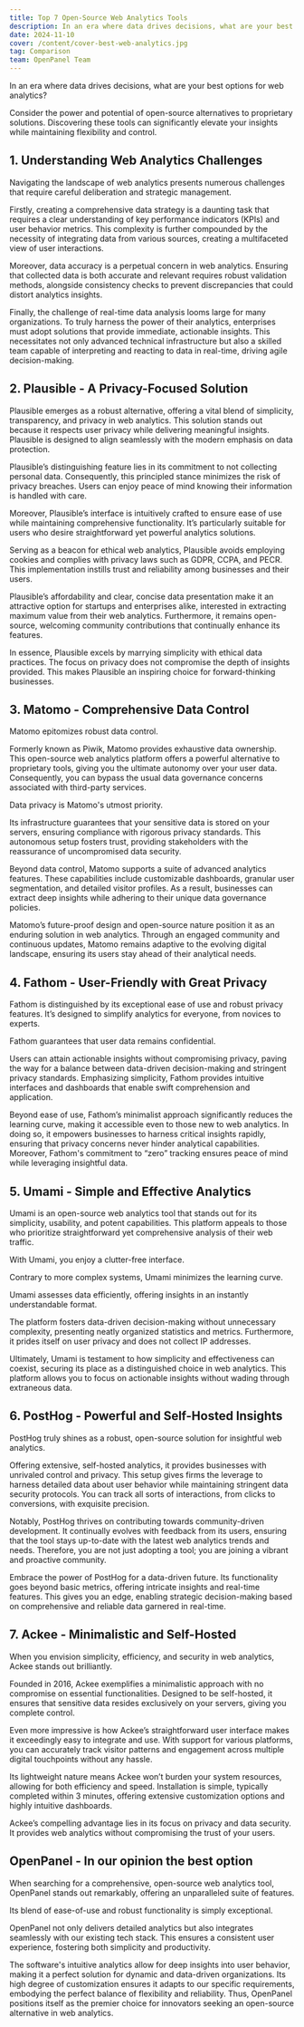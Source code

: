 ```yaml
---
title: Top 7 Open-Source Web Analytics Tools
description: In an era where data drives decisions, what are your best options for web analytics?
date: 2024-11-10
cover: /content/cover-best-web-analytics.jpg
tag: Comparison
team: OpenPanel Team
---
```


In an era where data drives decisions, what are your best options for web analytics?

Consider the power and potential of open-source alternatives to proprietary solutions. Discovering these tools can significantly elevate your insights while maintaining flexibility and control.

## 1. Understanding Web Analytics Challenges

Navigating the landscape of web analytics presents numerous challenges that require careful deliberation and strategic management.

Firstly, creating a comprehensive data strategy is a daunting task that requires a clear understanding of key performance indicators (KPIs) and user behavior metrics. This complexity is further compounded by the necessity of integrating data from various sources, creating a multifaceted view of user interactions.

Moreover, data accuracy is a perpetual concern in web analytics. Ensuring that collected data is both accurate and relevant requires robust validation methods, alongside consistency checks to prevent discrepancies that could distort analytics insights.

Finally, the challenge of real-time data analysis looms large for many organizations. To truly harness the power of their analytics, enterprises must adopt solutions that provide immediate, actionable insights. This necessitates not only advanced technical infrastructure but also a skilled team capable of interpreting and reacting to data in real-time, driving agile decision-making.

## 2. Plausible - A Privacy-Focused Solution

Plausible emerges as a robust alternative, offering a vital blend of simplicity, transparency, and privacy in web analytics. This solution stands out because it respects user privacy while delivering meaningful insights. Plausible is designed to align seamlessly with the modern emphasis on data protection.

Plausible’s distinguishing feature lies in its commitment to not collecting personal data. Consequently, this principled stance minimizes the risk of privacy breaches. Users can enjoy peace of mind knowing their information is handled with care.

Moreover, Plausible’s interface is intuitively crafted to ensure ease of use while maintaining comprehensive functionality. It’s particularly suitable for users who desire straightforward yet powerful analytics solutions.

Serving as a beacon for ethical web analytics, Plausible avoids employing cookies and complies with privacy laws such as GDPR, CCPA, and PECR. This implementation instills trust and reliability among businesses and their users.

Plausible’s affordability and clear, concise data presentation make it an attractive option for startups and enterprises alike, interested in extracting maximum value from their web analytics. Furthermore, it remains open-source, welcoming community contributions that continually enhance its features.

In essence, Plausible excels by marrying simplicity with ethical data practices. The focus on privacy does not compromise the depth of insights provided. This makes Plausible an inspiring choice for forward-thinking businesses.

## 3. Matomo - Comprehensive Data Control

Matomo epitomizes robust data control.

Formerly known as Piwik, Matomo provides exhaustive data ownership. This open-source web analytics platform offers a powerful alternative to proprietary tools, giving you the ultimate autonomy over your user data. Consequently, you can bypass the usual data governance concerns associated with third-party services.

Data privacy is Matomo's utmost priority.

Its infrastructure guarantees that your sensitive data is stored on your servers, ensuring compliance with rigorous privacy standards. This autonomous setup fosters trust, providing stakeholders with the reassurance of uncompromised data security.

Beyond data control, Matomo supports a suite of advanced analytics features. These capabilities include customizable dashboards, granular user segmentation, and detailed visitor profiles. As a result, businesses can extract deep insights while adhering to their unique data governance policies.

Matomo’s future-proof design and open-source nature position it as an enduring solution in web analytics. Through an engaged community and continuous updates, Matomo remains adaptive to the evolving digital landscape, ensuring its users stay ahead of their analytical needs.

## 4. Fathom - User-Friendly with Great Privacy

Fathom is distinguished by its exceptional ease of use and robust privacy features. It’s designed to simplify analytics for everyone, from novices to experts.

Fathom guarantees that user data remains confidential.

Users can attain actionable insights without compromising privacy, paving the way for a balance between data-driven decision-making and stringent privacy standards. Emphasizing simplicity, Fathom provides intuitive interfaces and dashboards that enable swift comprehension and application.

Beyond ease of use, Fathom’s minimalist approach significantly reduces the learning curve, making it accessible even to those new to web analytics. In doing so, it empowers businesses to harness critical insights rapidly, ensuring that privacy concerns never hinder analytical capabilities. Moreover, Fathom's commitment to “zero” tracking ensures peace of mind while leveraging insightful data.

## 5. Umami - Simple and Effective Analytics

Umami is an open-source web analytics tool that stands out for its simplicity, usability, and potent capabilities. This platform appeals to those who prioritize straightforward yet comprehensive analysis of their web traffic.

With Umami, you enjoy a clutter-free interface.

Contrary to more complex systems, Umami minimizes the learning curve.

Umami assesses data efficiently, offering insights in an instantly understandable format.

The platform fosters data-driven decision-making without unnecessary complexity, presenting neatly organized statistics and metrics. Furthermore, it prides itself on user privacy and does not collect IP addresses.

Ultimately, Umami is testament to how simplicity and effectiveness can coexist, securing its place as a distinguished choice in web analytics. This platform allows you to focus on actionable insights without wading through extraneous data.

## 6. PostHog - Powerful and Self-Hosted Insights

PostHog truly shines as a robust, open-source solution for insightful web analytics.

Offering extensive, self-hosted analytics, it provides businesses with unrivaled control and privacy. This setup gives firms the leverage to harness detailed data about user behavior while maintaining stringent data security protocols. You can track all sorts of interactions, from clicks to conversions, with exquisite precision.

Notably, PostHog thrives on contributing towards community-driven development. It continually evolves with feedback from its users, ensuring that the tool stays up-to-date with the latest web analytics trends and needs. Therefore, you are not just adopting a tool; you are joining a vibrant and proactive community.

Embrace the power of PostHog for a data-driven future. Its functionality goes beyond basic metrics, offering intricate insights and real-time features. This gives you an edge, enabling strategic decision-making based on comprehensive and reliable data garnered in real-time.

## 7. Ackee - Minimalistic and Self-Hosted

When you envision simplicity, efficiency, and security in web analytics, Ackee stands out brilliantly.

Founded in 2016, Ackee exemplifies a minimalistic approach with no compromise on essential functionalities. Designed to be self-hosted, it ensures that sensitive data resides exclusively on your servers, giving you complete control.

Even more impressive is how Ackee’s straightforward user interface makes it exceedingly easy to integrate and use. With support for various platforms, you can accurately track visitor patterns and engagement across multiple digital touchpoints without any hassle.

Its lightweight nature means Ackee won’t burden your system resources, allowing for both efficiency and speed. Installation is simple, typically completed within 3 minutes, offering extensive customization options and highly intuitive dashboards.

Ackee’s compelling advantage lies in its focus on privacy and data security. It provides web analytics without compromising the trust of your users.

## OpenPanel - In our opinion the best option

When searching for a comprehensive, open-source web analytics tool, OpenPanel stands out remarkably, offering an unparalleled suite of features.

Its blend of ease-of-use and robust functionality is simply exceptional.

OpenPanel not only delivers detailed analytics but also integrates seamlessly with our existing tech stack. This ensures a consistent user experience, fostering both simplicity and productivity.

The software's intuitive analytics allow for deep insights into user behavior, making it a perfect solution for dynamic and data-driven organizations. Its high degree of customization ensures it adapts to our specific requirements, embodying the perfect balance of flexibility and reliability. Thus, OpenPanel positions itself as the premier choice for innovators seeking an open-source alternative in web analytics.